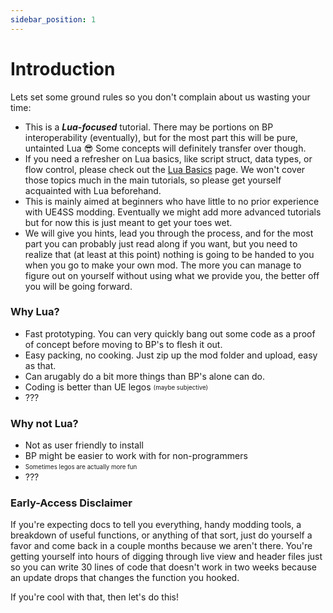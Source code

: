 ```yaml
---
sidebar_position: 1
---
```


# Introduction

Lets set some ground rules so you don't complain about us wasting your time:
- This is a _**Lua-focused**_ tutorial. There may be portions on BP interoperability (eventually), but for the most part this will be pure, untainted Lua 😎 Some concepts will definitely transfer over though.
- If you need a refresher on Lua basics, like script struct, data types, or flow control, please check out the [Lua Basics](https://pwmodding.wiki/docs/Lua-Modding/LuaBasics) page. We won't cover those topics much in the main tutorials, so please get yourself acquainted with Lua beforehand.
- This is mainly aimed at beginners who have little to no prior experience with UE4SS modding. Eventually we might add more advanced tutorials but for now this is just meant to get your toes wet.
- We will give you hints, lead you through the process, and for the most part you can probably just read along if you want, but you need to realize that (at least at this point) nothing is going to be handed to you when you go to make your own mod. The more you can manage to figure out on yourself without using what we provide you, the better off you will be going forward. 

### Why Lua?
- Fast prototyping. You can very quickly bang out some code as a proof of concept before moving to BP's to flesh it out.
- Easy packing, no cooking. Just zip up the mod folder and upload, easy as that.
- Can arugably do a bit more things than BP's alone can do.
- Coding is better than UE legos <sub><sup>(maybe subjective)</sup></sub>
- ???

### Why not Lua?
- Not as user friendly to install
- BP might be easier to work with for non-programmers
- <sub><sup>Sometimes legos are actually more fun</sup></sub>
- ???

### Early-Access Disclaimer
If you're expecting docs to tell you everything, handy modding tools, a breakdown of useful functions, or anything of that sort, just do yourself a favor and come back in a couple months because we aren't there. You're getting yourself into hours of digging through live view and header files just so you can write 30 lines of code that doesn't work in two weeks because an update drops that changes the function you hooked.

If you're cool with that, then let's do this!